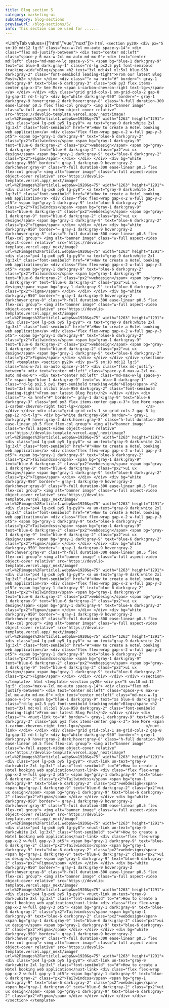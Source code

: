 ```yaml
---
title: Blog section 5
category: marketing-ui
subCategory: blog-sections
previewUrl: /blog-sections/5/
info: This section can be used for ......
---
```


<UnifyTab values={["html","vue","nuxt"]}>
    <TabPanel value="html">
    ```html
    <section py20>
        <div px="5 sm:10 md:12 lg:5" class="max-w-7xl mx-auto space-y-14">
            <div class="flex md-justify-between">
                <div text="center md:left" class="space-y-6 max-w-2xl mx-auto md-mx-0">
                    <div text="center md:left" class="md-max-w-lg space-y-5">
                        <span bg="blue-1 dark:gray-9" text="xs blue-8 dark:gray-1" class="rd-lg px2.5 py1 font-semibold tracking-wide">Blog</span>
                        <h2 text="3xl md:4xl xl:5xl blue-950 dark:gray-2" class="font-semibold leading-tight">From our latest Blog Post</h2>
                    </div>
                </div>
                <div class="">
                    <a href="#" border="~ gray-1 dark:gray-9" text="blue-6 dark:gray-3" class="px6 py3 flex items-center gap-x-3">
                        See More
                        <span i-carbon-chevron-right text-lg></span>                       
                    </a>
                </div>
            </div>
            <div class="grid grid-cols-1 sm-grid-cols-2 gap-8 lg-gap-12 rd-t-lg">
                <div bg="white dark:gray-950" border="~ gray-1 dark:gray-9 hover:gray-2 dark:hover:gray-8" class="h-full duration-300 ease-linear p0.5 flex flex-col group">
                    <img alt="banner image" class="w-full aspect-video object-cover relative" src="https://devolio-template.vercel.app/_next/image?url=%2Fimages%2Farticle1.webp&w=1920&q=75" width="1263" height="1291">
                    <div class="px4 lg-px6 py5 lg-py8">
                        <a text="gray-9 dark:white 2xl lg:3xl" class="font-semibold" href="#">How to create a Hotel booking web application</a>
                        <div class="flex flex-wrap gap-x-2 w-full gap-y-3 pt5">
                            <span bg="gray-1 dark:gray-9" text="blue-6 dark:gray-2" class="px2">Tailwindcss</span>
                            <span bg="gray-1 dark:gray-9" text="blue-6 dark:gray-2" class="px2">webdesign</span>
                            <span bg="gray-1 dark:gray-9" text="blue-6 dark:gray-2" class="px2">ui ux design</span>
                            <span bg="gray-1 dark:gray-9" text="blue-6 dark:gray-2" class="px2">Figma</span>
                        </div>
                    </div>
                </div>
                <div bg="white dark:gray-950" border="~ gray-1 dark:gray-9 hover:gray-2 dark:hover:gray-8" class="h-full duration-300 ease-linear p0.5 flex flex-col group">
                    <img alt="banner image" class="w-full aspect-video object-cover relative" src="https://devolio-template.vercel.app/_next/image?url=%2Fimages%2Farticle1.webp&w=1920&q=75" width="1263" height="1291">
                    <div class="px4 lg-px6 py5 lg-py8">
                        <a text="gray-9 dark:white 2xl lg:3xl" class="font-semibold" href="#">How to create a Hotel booking web application</a>
                        <div class="flex flex-wrap gap-x-2 w-full gap-y-3 pt5">
                            <span bg="gray-1 dark:gray-9" text="blue-6 dark:gray-2" class="px2">Tailwindcss</span>
                            <span bg="gray-1 dark:gray-9" text="blue-6 dark:gray-2" class="px2">webdesign</span>
                            <span bg="gray-1 dark:gray-9" text="blue-6 dark:gray-2" class="px2">ui ux design</span>
                            <span bg="gray-1 dark:gray-9" text="blue-6 dark:gray-2" class="px2">Figma</span>
                        </div>
                    </div>
                </div>
                <div bg="white dark:gray-950" border="~ gray-1 dark:gray-9 hover:gray-2 dark:hover:gray-8" class="h-full duration-300 ease-linear p0.5 flex flex-col group">
                    <img alt="banner image" class="w-full aspect-video object-cover relative" src="https://devolio-template.vercel.app/_next/image?url=%2Fimages%2Farticle1.webp&w=1920&q=75" width="1263" height="1291">
                    <div class="px4 lg-px6 py5 lg-py8">
                        <a text="gray-9 dark:white 2xl lg:3xl" class="font-semibold" href="#">How to create a Hotel booking web application</a>
                        <div class="flex flex-wrap gap-x-2 w-full gap-y-3 pt5">
                            <span bg="gray-1 dark:gray-9" text="blue-6 dark:gray-2" class="px2">Tailwindcss</span>
                            <span bg="gray-1 dark:gray-9" text="blue-6 dark:gray-2" class="px2">webdesign</span>
                            <span bg="gray-1 dark:gray-9" text="blue-6 dark:gray-2" class="px2">ui ux design</span>
                            <span bg="gray-1 dark:gray-9" text="blue-6 dark:gray-2" class="px2">Figma</span>
                        </div>
                    </div>
                </div>
                <div bg="white dark:gray-950" border="~ gray-1 dark:gray-9 hover:gray-2 dark:hover:gray-8" class="h-full duration-300 ease-linear p0.5 flex flex-col group">
                    <img alt="banner image" class="w-full aspect-video object-cover relative" src="https://devolio-template.vercel.app/_next/image?url=%2Fimages%2Farticle1.webp&w=1920&q=75" width="1263" height="1291">
                    <div class="px4 lg-px6 py5 lg-py8">
                        <a text="gray-9 dark:white 2xl lg:3xl" class="font-semibold" href="#">How to create a Hotel booking web application</a>
                        <div class="flex flex-wrap gap-x-2 w-full gap-y-3 pt5">
                            <span bg="gray-1 dark:gray-9" text="blue-6 dark:gray-2" class="px2">Tailwindcss</span>
                            <span bg="gray-1 dark:gray-9" text="blue-6 dark:gray-2" class="px2">webdesign</span>
                            <span bg="gray-1 dark:gray-9" text="blue-6 dark:gray-2" class="px2">ui ux design</span>
                            <span bg="gray-1 dark:gray-9" text="blue-6 dark:gray-2" class="px2">Figma</span>
                        </div>
                    </div>
                </div>
            </div>
        </div>
    </section>
    ```
    </TabPanel>
    <TabPanel value="vue">
    ```html
  <template>
      <section py20>
          <div px="5 sm:10 md:12 lg:5" class="max-w-7xl mx-auto space-y-14">
              <div class="flex md-justify-between">
                  <div text="center md:left" class="space-y-6 max-w-2xl mx-auto md-mx-0">
                      <div text="center md:left" class="md-max-w-lg space-y-5">
                          <span bg="blue-1 dark:gray-9" text="xs blue-8 dark:gray-1" class="rd-lg px2.5 py1 font-semibold tracking-wide">Blog</span>
                          <h2 text="3xl md:4xl xl:5xl blue-950 dark:gray-2" class="font-semibold leading-tight">From our latest Blog Post</h2>
                      </div>
                  </div>
                  <div class="">
                      <a href="#" border="~ gray-1 dark:gray-9" text="blue-6 dark:gray-3" class="px6 py3 flex items-center gap-x-3">
                          See More
                          <span i-carbon-chevron-right text-lg></span>                       
                      </a>
                  </div>
              </div>
              <div class="grid grid-cols-1 sm-grid-cols-2 gap-8 lg-gap-12 rd-t-lg">
                  <div bg="white dark:gray-950" border="~ gray-1 dark:gray-9 hover:gray-2 dark:hover:gray-8" class="h-full duration-300 ease-linear p0.5 flex flex-col group">
                      <img alt="banner image" class="w-full aspect-video object-cover relative" src="https://devolio-template.vercel.app/_next/image?url=%2Fimages%2Farticle1.webp&w=1920&q=75" width="1263" height="1291">
                      <div class="px4 lg-px6 py5 lg-py8">
                          <a un-text="gray-9 dark:white 2xl lg:3xl" class="font-semibold" href="#">How to create a Hotel booking web application</a>
                          <div class="flex flex-wrap gap-x-2 w-full gap-y-3 pt5">
                              <span bg="gray-1 dark:gray-9" text="blue-6 dark:gray-2" class="px2">Tailwindcss</span>
                              <span bg="gray-1 dark:gray-9" text="blue-6 dark:gray-2" class="px2">webdesign</span>
                              <span bg="gray-1 dark:gray-9" text="blue-6 dark:gray-2" class="px2">ui ux design</span>
                              <span bg="gray-1 dark:gray-9" text="blue-6 dark:gray-2" class="px2">Figma</span>
                          </div>
                      </div>
                  </div>
                  <div bg="white dark:gray-950" border="~ gray-1 dark:gray-9 hover:gray-2 dark:hover:gray-8" class="h-full duration-300 ease-linear p0.5 flex flex-col group">
                      <img alt="banner image" class="w-full aspect-video object-cover relative" src="https://devolio-template.vercel.app/_next/image?url=%2Fimages%2Farticle1.webp&w=1920&q=75" width="1263" height="1291">
                      <div class="px4 lg-px6 py5 lg-py8">
                          <a un-text="gray-9 dark:white 2xl lg:3xl" class="font-semibold" href="#">How to create a Hotel booking web application</a>
                          <div class="flex flex-wrap gap-x-2 w-full gap-y-3 pt5">
                              <span bg="gray-1 dark:gray-9" text="blue-6 dark:gray-2" class="px2">Tailwindcss</span>
                              <span bg="gray-1 dark:gray-9" text="blue-6 dark:gray-2" class="px2">webdesign</span>
                              <span bg="gray-1 dark:gray-9" text="blue-6 dark:gray-2" class="px2">ui ux design</span>
                              <span bg="gray-1 dark:gray-9" text="blue-6 dark:gray-2" class="px2">Figma</span>
                          </div>
                      </div>
                  </div>
                  <div bg="white dark:gray-950" border="~ gray-1 dark:gray-9 hover:gray-2 dark:hover:gray-8" class="h-full duration-300 ease-linear p0.5 flex flex-col group">
                      <img alt="banner image" class="w-full aspect-video object-cover relative" src="https://devolio-template.vercel.app/_next/image?url=%2Fimages%2Farticle1.webp&w=1920&q=75" width="1263" height="1291">
                      <div class="px4 lg-px6 py5 lg-py8">
                          <a un-text="gray-9 dark:white 2xl lg:3xl" class="font-semibold" href="#">How to create a Hotel booking web application</a>
                          <div class="flex flex-wrap gap-x-2 w-full gap-y-3 pt5">
                              <span bg="gray-1 dark:gray-9" text="blue-6 dark:gray-2" class="px2">Tailwindcss</span>
                              <span bg="gray-1 dark:gray-9" text="blue-6 dark:gray-2" class="px2">webdesign</span>
                              <span bg="gray-1 dark:gray-9" text="blue-6 dark:gray-2" class="px2">ui ux design</span>
                              <span bg="gray-1 dark:gray-9" text="blue-6 dark:gray-2" class="px2">Figma</span>
                          </div>
                      </div>
                  </div>
                  <div bg="white dark:gray-950" border="~ gray-1 dark:gray-9 hover:gray-2 dark:hover:gray-8" class="h-full duration-300 ease-linear p0.5 flex flex-col group">
                      <img alt="banner image" class="w-full aspect-video object-cover relative" src="https://devolio-template.vercel.app/_next/image?url=%2Fimages%2Farticle1.webp&w=1920&q=75" width="1263" height="1291">
                      <div class="px4 lg-px6 py5 lg-py8">
                          <a un-text="gray-9 dark:white 2xl lg:3xl" class="font-semibold" href="#">How to create a Hotel booking web application</a>
                          <div class="flex flex-wrap gap-x-2 w-full gap-y-3 pt5">
                              <span bg="gray-1 dark:gray-9" text="blue-6 dark:gray-2" class="px2">Tailwindcss</span>
                              <span bg="gray-1 dark:gray-9" text="blue-6 dark:gray-2" class="px2">webdesign</span>
                              <span bg="gray-1 dark:gray-9" text="blue-6 dark:gray-2" class="px2">ui ux design</span>
                              <span bg="gray-1 dark:gray-9" text="blue-6 dark:gray-2" class="px2">Figma</span>
                          </div>
                      </div>
                  </div>
              </div>
          </div>
      </section>
  </template>
    ```
    </TabPanel>
    <TabPanel value="nuxt">
    ```html
  <template>
      <section py20>
          <div px="5 sm:10 md:12 lg:5" class="max-w-7xl mx-auto space-y-14">
              <div class="flex md-justify-between">
                  <div text="center md:left" class="space-y-6 max-w-2xl mx-auto md-mx-0">
                      <div text="center md:left" class="md-max-w-lg space-y-5">
                          <span bg="blue-1 dark:gray-9" text="xs blue-8 dark:gray-1" class="rd-lg px2.5 py1 font-semibold tracking-wide">Blog</span>
                          <h2 text="3xl md:4xl xl:5xl blue-950 dark:gray-2" class="font-semibold leading-tight">From our latest Blog Post</h2>
                      </div>
                  </div>
                  <div class="">
                      <nuxt-link to="#" border="~ gray-1 dark:gray-9" text="blue-6 dark:gray-3" class="px6 py3 flex items-center gap-x-3">
                          See More
                          <span i-carbon-chevron-right text-lg></span>                       
                      </nuxt-link>
                  </div>
              </div>
              <div class="grid grid-cols-1 sm-grid-cols-2 gap-8 lg-gap-12 rd-t-lg">
                  <div bg="white dark:gray-950" border="~ gray-1 dark:gray-9 hover:gray-2 dark:hover:gray-8" class="h-full duration-300 ease-linear p0.5 flex flex-col group">
                      <img alt="banner image" class="w-full aspect-video object-cover relative" src="https://devolio-template.vercel.app/_next/image?url=%2Fimages%2Farticle1.webp&w=1920&q=75" width="1263" height="1291">
                      <div class="px4 lg-px6 py5 lg-py8">
                          <nuxt-link un-text="gray-9 dark:white 2xl lg:3xl" class="font-semibold" to="#">How to create a Hotel booking web application</nuxt-link>
                          <div class="flex flex-wrap gap-x-2 w-full gap-y-3 pt5">
                              <span bg="gray-1 dark:gray-9" text="blue-6 dark:gray-2" class="px2">Tailwindcss</span>
                              <span bg="gray-1 dark:gray-9" text="blue-6 dark:gray-2" class="px2">webdesign</span>
                              <span bg="gray-1 dark:gray-9" text="blue-6 dark:gray-2" class="px2">ui ux design</span>
                              <span bg="gray-1 dark:gray-9" text="blue-6 dark:gray-2" class="px2">Figma</span>
                          </div>
                      </div>
                  </div>
                  <div bg="white dark:gray-950" border="~ gray-1 dark:gray-9 hover:gray-2 dark:hover:gray-8" class="h-full duration-300 ease-linear p0.5 flex flex-col group">
                      <img alt="banner image" class="w-full aspect-video object-cover relative" src="https://devolio-template.vercel.app/_next/image?url=%2Fimages%2Farticle1.webp&w=1920&q=75" width="1263" height="1291">
                      <div class="px4 lg-px6 py5 lg-py8">
                          <nuxt-link un-text="gray-9 dark:white 2xl lg:3xl" class="font-semibold" to="#">How to create a Hotel booking web application</nuxt-link>
                          <div class="flex flex-wrap gap-x-2 w-full gap-y-3 pt5">
                              <span bg="gray-1 dark:gray-9" text="blue-6 dark:gray-2" class="px2">Tailwindcss</span>
                              <span bg="gray-1 dark:gray-9" text="blue-6 dark:gray-2" class="px2">webdesign</span>
                              <span bg="gray-1 dark:gray-9" text="blue-6 dark:gray-2" class="px2">ui ux design</span>
                              <span bg="gray-1 dark:gray-9" text="blue-6 dark:gray-2" class="px2">Figma</span>
                          </div>
                      </div>
                  </div>
                  <div bg="white dark:gray-950" border="~ gray-1 dark:gray-9 hover:gray-2 dark:hover:gray-8" class="h-full duration-300 ease-linear p0.5 flex flex-col group">
                      <img alt="banner image" class="w-full aspect-video object-cover relative" src="https://devolio-template.vercel.app/_next/image?url=%2Fimages%2Farticle1.webp&w=1920&q=75" width="1263" height="1291">
                      <div class="px4 lg-px6 py5 lg-py8">
                          <nuxt-link un-text="gray-9 dark:white 2xl lg:3xl" class="font-semibold" to="#">How to create a Hotel booking web application</nuxt-link>
                          <div class="flex flex-wrap gap-x-2 w-full gap-y-3 pt5">
                              <span bg="gray-1 dark:gray-9" text="blue-6 dark:gray-2" class="px2">Tailwindcss</span>
                              <span bg="gray-1 dark:gray-9" text="blue-6 dark:gray-2" class="px2">webdesign</span>
                              <span bg="gray-1 dark:gray-9" text="blue-6 dark:gray-2" class="px2">ui ux design</span>
                              <span bg="gray-1 dark:gray-9" text="blue-6 dark:gray-2" class="px2">Figma</span>
                          </div>
                      </div>
                  </div>
                  <div bg="white dark:gray-950" border="~ gray-1 dark:gray-9 hover:gray-2 dark:hover:gray-8" class="h-full duration-300 ease-linear p0.5 flex flex-col group">
                      <img alt="banner image" class="w-full aspect-video object-cover relative" src="https://devolio-template.vercel.app/_next/image?url=%2Fimages%2Farticle1.webp&w=1920&q=75" width="1263" height="1291">
                      <div class="px4 lg-px6 py5 lg-py8">
                          <nuxt-link un-text="gray-9 dark:white 2xl lg:3xl" class="font-semibold" to="#">How to create a Hotel booking web application</nuxt-link>
                          <div class="flex flex-wrap gap-x-2 w-full gap-y-3 pt5">
                              <span bg="gray-1 dark:gray-9" text="blue-6 dark:gray-2" class="px2">Tailwindcss</span>
                              <span bg="gray-1 dark:gray-9" text="blue-6 dark:gray-2" class="px2">webdesign</span>
                              <span bg="gray-1 dark:gray-9" text="blue-6 dark:gray-2" class="px2">ui ux design</span>
                              <span bg="gray-1 dark:gray-9" text="blue-6 dark:gray-2" class="px2">Figma</span>
                          </div>
                      </div>
                  </div>
              </div>
          </div>
      </section>
  </template>
    ```
    </TabPanel>
</UnifyTab>